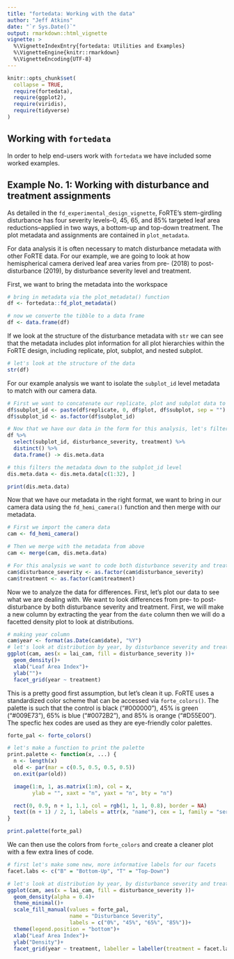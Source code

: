 ```yaml
---
title: "fortedata: Working with the data"
author: "Jeff Atkins"
date: "`r Sys.Date()`"
output: rmarkdown::html_vignette
vignette: >
  %\VignetteIndexEntry{fortedata: Utilities and Examples}
  %\VignetteEngine{knitr::rmarkdown}
  %\VignetteEncoding{UTF-8}
---
```


```r
knitr::opts_chunk$set(
  collapse = TRUE,
  require(fortedata),
  require(ggplot2),
  require(viridis),
  require(tidyverse)
)

```

## Working with `fortedata` 
In order to help end-users work with `fortedata` we have included some worked examples.


## Example No. 1:  Working with disturbance and treatment assignments


As detailed in the `fd_experimental_design_vignette`, FoRTE's stem-girdling disturbance has four severity levels--0, 45, 65, and 85% targeted leaf area reductions--applied in two ways, a bottom-up and top-down treatment. The plot metadata and assignments are contained in `plot_metadata`.

For data analysis it is often necessary to match disturbance metadata with other FoRTE data. For our example, we are going to look at how hemispherical camera derived leaf area varies from pre- (2018) to post-disturbance (2019), by disturbance severity level and treatment.

First, we want to bring the metadata into the workspace

```r

# bring in metadata via the plot_metadata() function
df <- fortedata::fd_plot_metadata()

# now we converte the tibble to a data frame
df <- data.frame(df)
```

If we look at the structure of the disturbance metadata with `str` we can see that the metadata includes plot information for all plot hierarchies within the FoRTE design, including replicate, plot, subplot, and nested subplot.

```r
# let's look at the structure of the data
str(df)
```

For our example analysis we want to isolate the `subplot_id` level metadata to match with our camera data.

```r
# First we want to concatenate our replicate, plot and subplot data to make a subplot_id column 
df$subplot_id <- paste(df$replicate, 0, df$plot, df$subplot, sep = "")
df$subplot_id <- as.factor(df$subplot_id)

# Now that we have our data in the form for this analysis, let's filter our metadata to the subplot level.
df %>%
  select(subplot_id, disturbance_severity, treatment) %>%
  distinct() %>%
  data.frame() -> dis.meta.data

# this filters the metadata down to the subplot_id level
dis.meta.data <- dis.meta.data[c(1:32), ]

print(dis.meta.data)
```

Now that we have our metadata in the right format, we want to bring in our camera data using the `fd_hemi_camera()` function and then merge with our metadata.

```r
# First we import the camera data
cam <- fd_hemi_camera()

# Then we merge with the metadata from above
cam <- merge(cam, dis.meta.data)

# For this analysis we want to code both disturbance severity and treatment as factors
cam$disturbance_severity <- as.factor(cam$disturbance_severity)
cam$treatment <- as.factor(cam$treatment)
```

Now we to analyze the data for differences. First, let's plot our data to see what we are dealing with. We want to look differences from pre- to post-disturbance by both disturbance severity and treatment. First, we will make a new column by extracting the year from the `date` column then we will do a facetted density plot to look at distributions. 

```r
# making year column
cam$year <- format(as.Date(cam$date), "%Y")
# let's look at distribution by year, by disturbance severity and treatment
ggplot(cam, aes(x = lai_cam, fill = disturbance_severity ))+
  geom_density()+
  xlab("Leaf Area Index")+
  ylab("")+
  facet_grid(year ~ treatment)

```

This is a pretty good first assumption, but let's clean it up. FoRTE uses a standardized color scheme that can be accessed via `forte_colors()`. The palette is such that the control is black ("#000000"), 45% is green ("#009E73"), 65% is blue ("#0072B2"), and 85% is orange ("#D55E00"). The specfic hex codes are used as they are eye-friendly color palettes. 


```r
forte_pal <- forte_colors()

# let's make a function to print the palette
print.palette <- function(x, ...) {
  n <- length(x)
  old <- par(mar = c(0.5, 0.5, 0.5, 0.5))
  on.exit(par(old))

  image(1:n, 1, as.matrix(1:n), col = x,
        ylab = "", xaxt = "n", yaxt = "n", bty = "n")

  rect(0, 0.9, n + 1, 1.1, col = rgb(1, 1, 1, 0.8), border = NA)
  text((n + 1) / 2, 1, labels = attr(x, "name"), cex = 1, family = "serif")
}

print.palette(forte_pal)
```
We can then use the colors from `forte_colors` and create a cleaner plot with a few extra lines of code. 

```r
# first let's make some new, more informative labels for our facets
facet.labs <- c("B" = "Bottom-Up", "T" = "Top-Down")

# let's look at distribution by year, by disturbance severity and treatment
ggplot(cam, aes(x = lai_cam, fill = disturbance_severity ))+
  geom_density(alpha = 0.4)+
  theme_minimal()+
  scale_fill_manual(values = forte_pal,
                    name = "Disturbance Severity",
                    labels = c("0%", "45%", "65%", "85%"))+
  theme(legend.position = "bottom")+
  xlab("Leaf Area Index")+
  ylab("Density")+
  facet_grid(year ~ treatment, labeller = labeller(treatment = facet.labs))
```
